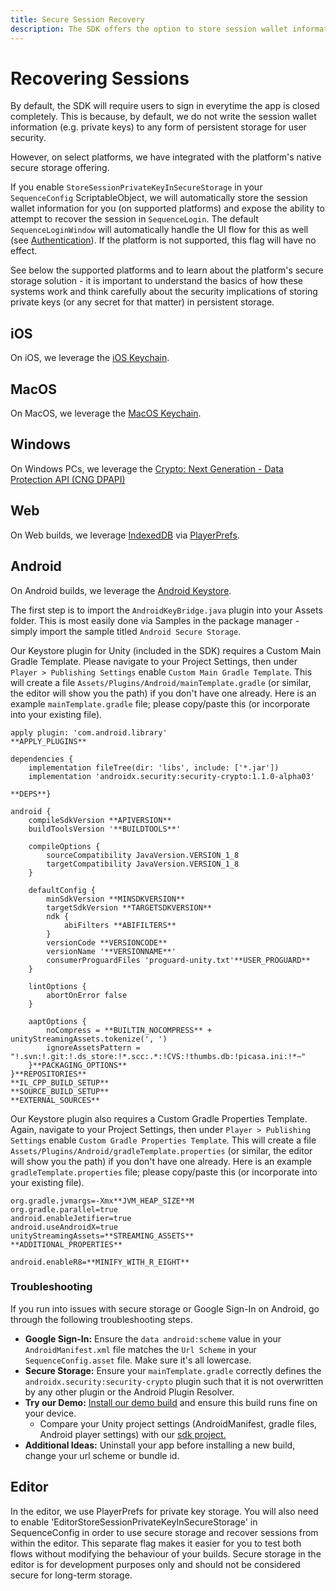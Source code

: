 ```yaml
---
title: Secure Session Recovery
description: The SDK offers the option to store session wallet information securely on select platforms using native secure storage.
---
```


# Recovering Sessions 

By default, the SDK will require users to sign in everytime the app is closed completely. This is because, by default, we do not write the session wallet information (e.g. private keys) to any form of persistent storage for user security.

However, on select platforms, we have integrated with the platform's native secure storage offering.

If you enable `StoreSessionPrivateKeyInSecureStorage` in your `SequenceConfig` ScriptableObject, we will automatically store the session wallet information for you (on supported platforms) and expose the ability to attempt to recover the session in `SequenceLogin`. The default `SequenceLoginWindow` will automatically handle the UI flow for this as well (see [Authentication](/sdk/unity/onboard/authentication/intro)). If the platform is not supported, this flag will have no effect.

See below the supported platforms and to learn about the platform's secure storage solution - it is important to understand the basics of how these systems work and think carefully about the security implications of storing private keys (or any secret for that matter) in persistent storage.

## iOS 

On iOS, we leverage the [iOS Keychain](https://developer.apple.com/documentation/security/keychain_services?language=objc).

## MacOS 

On MacOS, we leverage the [MacOS Keychain](https://developer.apple.com/documentation/security/keychain_services?language=objc).

## Windows

On Windows PCs, we leverage the [Crypto: Next Generation - Data Protection API (CNG DPAPI)](https://learn.microsoft.com/en-us/windows/win32/seccng/cng-dpapi)

## Web 

On Web builds, we leverage [IndexedDB](https://developer.mozilla.org/en-US/docs/Web/API/IndexedDB_API) via [PlayerPrefs](https://docs.unity3d.com/ScriptReference/PlayerPrefs.html).

## Android 

On Android builds, we leverage the [Android Keystore](https://developer.android.com/privacy-and-security/keystore).

The first step is to import the `AndroidKeyBridge.java` plugin into your Assets folder. This is most easily done via Samples in the package manager - simply import the sample titled `Android Secure Storage`.

Our Keystore plugin for Unity (included in the SDK) requires a Custom Main Gradle Template. Please navigate to your Project Settings, then under `Player > Publishing Settings` enable `Custom Main Gradle Template`. This will create a file `Assets/Plugins/Android/mainTemplate.gradle` (or similar, the editor will show you the path) if you don't have one already. Here is an example `mainTemplate.gradle` file; please copy/paste this (or incorporate into your existing file).

```
apply plugin: 'com.android.library'
**APPLY_PLUGINS**

dependencies {
    implementation fileTree(dir: 'libs', include: ['*.jar'])
    implementation 'androidx.security:security-crypto:1.1.0-alpha03'

**DEPS**}

android {
    compileSdkVersion **APIVERSION**
    buildToolsVersion '**BUILDTOOLS**'

    compileOptions {
        sourceCompatibility JavaVersion.VERSION_1_8
        targetCompatibility JavaVersion.VERSION_1_8
    }

    defaultConfig {
        minSdkVersion **MINSDKVERSION**
        targetSdkVersion **TARGETSDKVERSION**
        ndk {
            abiFilters **ABIFILTERS**
        }
        versionCode **VERSIONCODE**
        versionName '**VERSIONNAME**'
        consumerProguardFiles 'proguard-unity.txt'**USER_PROGUARD**
    }

    lintOptions {
        abortOnError false
    }

    aaptOptions {
        noCompress = **BUILTIN_NOCOMPRESS** + unityStreamingAssets.tokenize(', ')
        ignoreAssetsPattern = "!.svn:!.git:!.ds_store:!*.scc:.*:!CVS:!thumbs.db:!picasa.ini:!*~"
    }**PACKAGING_OPTIONS**
}**REPOSITORIES**
**IL_CPP_BUILD_SETUP**
**SOURCE_BUILD_SETUP**
**EXTERNAL_SOURCES**
```

Our Keystore plugin also requires a Custom Gradle Properties Template. Again, navigate to your Project Settings, then under `Player > Publishing Settings` enable `Custom Gradle Properties Template`. This will create a file `Assets/Plugins/Android/gradleTemplate.properties` (or similar, the editor will show you the path) if you don't have one already. Here is an example `gradleTemplate.properties` file; please copy/paste this (or incorporate into your existing file).

```
org.gradle.jvmargs=-Xmx**JVM_HEAP_SIZE**M
org.gradle.parallel=true
android.enableJetifier=true
android.useAndroidX=true
unityStreamingAssets=**STREAMING_ASSETS**
**ADDITIONAL_PROPERTIES**

android.enableR8=**MINIFY_WITH_R_EIGHT**
```

### Troubleshooting

If you run into issues with secure storage or Google Sign-In on Android, go through the following troubleshooting steps.

- **Google Sign-In:** Ensure the `data android:scheme` value in your `AndroidManifest.xml` file matches the `Url Scheme` in your
`SequenceConfig.asset` file. Make sure it's all lowercase.
- **Secure Storage:** Ensure your `mainTemplate.gradle` correctly defines the `androidx.security:security-crypto` plugin such that it is not
overwritten by any other plugin or the Android Plugin Resolver.
- **Try our Demo:** [Install our demo build](https://drive.google.com/file/d/1rAvnPu56Hj3yDRL32_lr887xt-xMQoYK/view?usp=sharing)
and ensure this build runs fine on your device.
  - Compare your Unity project settings (AndroidManifest, gradle files, Android player settings) with our [sdk project.](https://github.com/0xsequence/sequence-unity)
- **Additional Ideas:** Uninstall your app before installing a new build, change your url scheme or bundle id.

## Editor

In the editor, we use PlayerPrefs for private key storage. You will also need to enable 'EditorStoreSessionPrivateKeyInSecureStorage' in SequenceConfig in order to use secure storage and recover sessions from within the editor. This separate flag makes it easier for you to test both flows without modifying the behaviour of your builds. Secure storage in the editor is for development purposes only and should not be considered secure for long-term storage.
